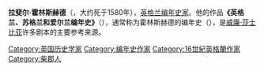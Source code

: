 {{unreferenced|time=2012-11-6}} 
'''拉斐尔·霍林斯赫德'''（{{lang|en|Raphael Holinshed}}，大约死于1580年），[[英格兰|英格兰]][[编年体|编年史家]]。他的作品'''《英格兰、苏格兰和爱尔兰编年史》'''（{{lang|en|Chronicles of England, Scotland and Ireland}}），通常称为霍林斯赫德的编年史（{{lang|en|Holinshed's Chronicles}}），是[[威廉·莎士比亚|威廉·莎士比亚]]许多剧本的主要参考来源。
{{Authority control}}
{{Historian-stub}}

[[Category:英国历史学家|Category:英国历史学家]]
[[Category:编年史作家|Category:编年史作家]]
[[Category:16世紀英格蘭作家|Category:16世紀英格蘭作家]]
[[Category:柴郡人|Category:柴郡人]]